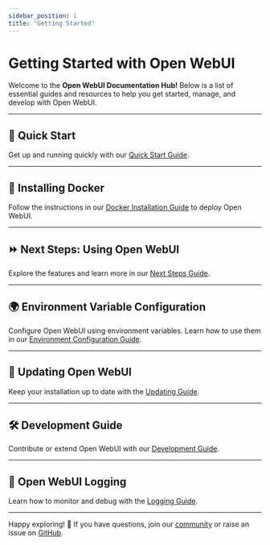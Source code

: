 ```yaml
---
sidebar_position: 1
title: "Getting Started"
---
```


# Getting Started with Open WebUI

Welcome to the **Open WebUI Documentation Hub!** Below is a list of essential guides and resources to help you get started, manage, and develop with Open WebUI.

---

## 🚀 Quick Start  
Get up and running quickly with our [Quick Start Guide](./quick-start.mdx).

---

## 🐋 Installing Docker  
Follow the instructions in our [Docker Installation Guide](./docker-install.md) to deploy Open WebUI.

---

## ⏩ Next Steps: Using Open WebUI  
Explore the features and learn more in our [Next Steps Guide](./next-steps.mdx).

---

## 🌍 Environment Variable Configuration  
Configure Open WebUI using environment variables. Learn how to use them in our [Environment Configuration Guide](./env-configuration.md).

---

## 🔄 Updating Open WebUI  
Keep your installation up to date with the [Updating Guide](./updating.md).

---

## 🛠️ Development Guide  
Contribute or extend Open WebUI with our [Development Guide](./development.mdx).

---

## 📜 Open WebUI Logging  
Learn how to monitor and debug with the [Logging Guide](./logging.md).

---

Happy exploring! 🎉 If you have questions, join our [community](https://discord.gg/5rJgQTnV4s) or raise an issue on [GitHub](https://github.com/open-webui/open-webui).
